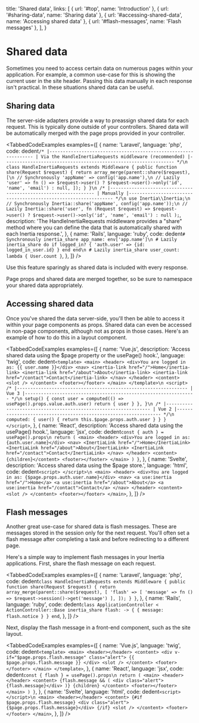 
  title: 'Shared data',
  links: [
    { url: '#top', name: 'Introduction' },
    { url: '#sharing-data', name: 'Sharing data' },
    { url: '#accessing-shared-data', name: 'Accessing shared data' },
    { url: '#flash-messages', name: 'Flash messages' },
  ],
}

# Shared data

Sometimes you need to access certain data on numerous pages within your application. For example, a common use-case for this is showing the current user in the site header. Passing this data manually in each response isn't practical. In these situations shared data can be useful.

## Sharing data

The server-side adapters provide a way to preassign shared data for each request. This is typically done outside of your controllers. Shared data will be automatically merged with the page props provided in your controller.

<TabbedCodeExamples
  examples={[
    {
      name: 'Laravel',
      language: 'php',
      code: dedent`
        /*
        |----------------------------------------------------------------
        | Via the HandleInertiaRequests middleware (recommended)
        |----------------------------------------------------------------
        */\n
        class HandleInertiaRequests extends Middleware
        {
            public function share(Request $request)
            {
                return array_merge(parent::share($request), [\n
                    // Synchronously
                    'appName' => config('app.name'),\n
                    // Lazily
                    'user' => fn () => $request->user()
                        ? $request->user()->only('id', 'name', 'email')
                        : null,
                ]);
            }
        }\n
        /*
        |----------------------------------------------------------------
        | Manually
        |----------------------------------------------------------------
        */\n
        use Inertia\\Inertia;\n
        // Synchronously
        Inertia::share('appName', config('app.name'));\n
        // Lazily
        Inertia::share('user', fn (Request $request) => $request->user()
            ? $request->user()->only('id', 'name', 'email')
            : null
        );
      `,
      description:
        'The HandleInertiaRequests middleware provides a "share" method where you can define the data that is automatically shared with each Inertia response.',
    },
    {
      name: 'Rails',
      language: 'ruby',
      code: dedent`
        # Synchronously
        inertia_share app_name: env['app.name']\n
        # Lazily
        inertia_share do
          if logged_in?
            {
              'auth.user' => {id: logged_in_user.id}
            }
          end
        end\n
        # Lazily
        inertia_share user_count: lambda { User.count }
      `,
    },
  ]}
/>

<Notice>Use this feature sparingly as shared data is included with every response.</Notice>

<Notice>Page props and shared data are merged together, so be sure to namespace your shared data appropriately.</Notice>

## Accessing shared data

Once you've shared the data server-side, you'll then be able to access it within your page components as props. Shared data can even be accessed in non-page components, although not as props in those cases. Here's an example of how to do this in a layout component.

<TabbedCodeExamples
  examples={[
    {
      name: 'Vue.js',
      description: 'Access shared data using the $page property or the usePage() hook.',
      language: 'twig',
      code: dedent`
        <template>
          <main>
            <header>
              <div>You are logged in as: {{ user.name }}</div>
              <nav>
                <inertia-link href="/">Home</inertia-link>
                <inertia-link href="/about">About</inertia-link>
                <inertia-link href="/contact">Contact</inertia-link>
              </nav>
            </header>
            <content>
              <slot />
            </content>
            <footer></footer>
          </main>
        </template>\n
        <script>
          /*
          |----------------------------------------------------------------
          | Vue 3
          |----------------------------------------------------------------
          */\n
            setup() {
              const user = computed(() => usePage().props.value.auth.user)
              return { user }
            },
          }\n
          /*
          |----------------------------------------------------------------
          | Vue 2
          |----------------------------------------------------------------
          */\n
            computed: {
              user() {
                return this.$page.props.auth.user
              }
            }
          }
        </script>
      `,
    },
    {
      name: 'React',
      description: 'Access shared data using the usePage() hook.',
      language: 'jsx',
      code: dedent`
          const { auth } = usePage().props\n
          return (
            <main>
              <header>
                <div>You are logged in as: {auth.user.name}</div>
                <nav>
                  <InertiaLink href="/">Home</InertiaLink>
                  <InertiaLink href="/about">About</InertiaLink>
                  <InertiaLink href="/contact">Contact</InertiaLink>
                </nav>
              </header>
              <content>{children}</content>
              <footer></footer>
            </main>
          )
        }
      `,
    },
    {
      name: 'Svelte',
      description: 'Access shared data using the $page store.',
      language: 'html',
      code: dedent`
        <script>
        </script>\n
        <main>
          <header>
            <div>You are logged in as: {$page.props.auth.user.name}</div>
            <nav>
              <a use:inertia href="/">Home</a>
              <a use:inertia href="/about">About</a>
              <a use:inertia href="/contact">Contact</a>
            </nav>
          </header>
          <content>
            <slot />
          </content>
          <footer></footer>
        </main>
      `,
    },
  ]}
/>

## Flash messages

Another great use-case for shared data is flash messages. These are messages stored in the session only for the next request. You'll often set a flash message after completing a task and before redirecting to a different page.

Here's a simple way to implement flash messages in your Inertia applications. First, share the flash message on each request.

<TabbedCodeExamples
  examples={[
    {
      name: 'Laravel',
      language: 'php',
      code: dedent`
        class HandleInertiaRequests extends Middleware
        {
            public function share(Request $request)
            {
                return array_merge(parent::share($request), [
                    'flash' => [
                        'message' => fn () => $request->session()->get('message')
                    ],
                ]);
            }
        }
      `,
    },
    {
      name: 'Rails',
      language: 'ruby',
      code: dedent`
        class ApplicationController < ActionController::Base
          inertia_share flash: -> {
            {
              message: flash.notice
            }
          }
        end
      `,
    },
  ]}
/>

Next, display the flash message in a front-end component, such as the site layout.

<TabbedCodeExamples
  examples={[
    {
      name: 'Vue.js',
      language: 'twig',
      code: dedent`
        <template>
          <main>
            <header></header>
            <content>
              <div v-if="$page.props.flash.message" class="alert">
                {{ $page.props.flash.message }}
              </div>
              <slot />
            </content>
            <footer></footer>
          </main>
        </template>
      `,
    },
    {
      name: 'React',
      language: 'jsx',
      code: dedent`
          const { flash } = usePage().props\n
          return (
            <main>
              <header></header>
              <content>
                {flash.message && (
                  <div class="alert">{flash.message}</div>
                )}
                {children}
              </content>
              <footer></footer>
            </main>
          )
        }
      `,
    },
    {
      name: 'Svelte',
      language: 'html',
      code: dedent`
        <script>
        </script>\n
        <main>
          <header></header>
          <content>
            {#if $page.props.flash.message}
              <div class="alert">{$page.props.flash.message}</div>
            {/if}
            <slot />
          </content>
          <footer></footer>
        </main>
      `,
    },
  ]}
/>
